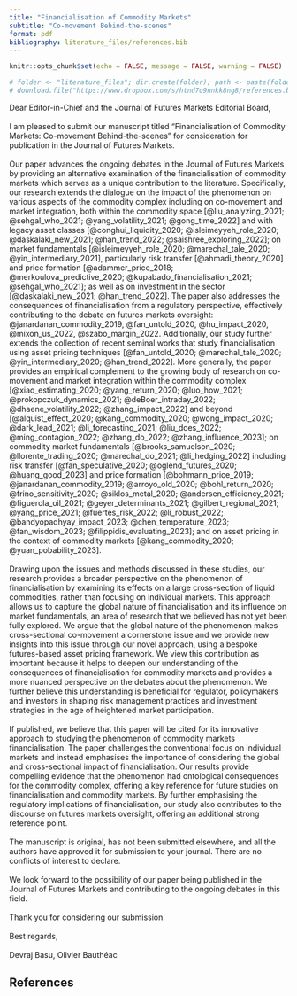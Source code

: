 ```yaml
---
title: "Financialisation of Commodity Markets"
subtitle: "Co-movement Behind-the-scenes"
format: pdf
bibliography: literature_files/references.bib
---
```


```r
knitr::opts_chunk$set(echo = FALSE, message = FALSE, warning = FALSE)

# folder <- "literature_files"; dir.create(folder); path <- paste(folder, "references.bib", sep = "/")
# download.file("https://www.dropbox.com/s/htnd7o9nnkk8ng8/references.bib?dl=1", path)

```

Dear Editor-in-Chief and the Journal of Futures Markets Editorial Board,  
  \
I am pleased to submit our manuscript titled "Financialisation of Commodity Markets: Co-movement Behind-the-scenes" for consideration for publication in the Journal of Futures Markets.
  \
  \
Our paper advances the ongoing debates in the Journal of Futures Markets by providing an alternative examination of the financialisation of commodity markets which serves as a unique contribution to the literature. Specifically, our research extends the dialogue on the impact of the phenomenon on various aspects of the commodity complex including on co-movement and market integration, both within the commodity space [@liu_analyzing_2021; @sehgal_who_2021; @yang_volatility_2021; @gong_time_2022] and with legacy asset classes [@conghui_liquidity_2020; @isleimeyyeh_role_2020; @daskalaki_new_2021; @han_trend_2022; @saishree_exploring_2022]; on market fundamentals [@isleimeyyeh_role_2020; @marechal_tale_2020; @yin_intermediary_2021], particularly risk transfer [@ahmadi_theory_2020] and price formation [@adammer_price_2018; @merkoulova_predictive_2020; @kupabado_financialisation_2021; @sehgal_who_2021]; as well as on investment in the sector [@daskalaki_new_2021; @han_trend_2022]. The paper also addresses the consequences of financialisation from a regulatory perspective, effectively contributing to the debate on futures markets oversight: @janardanan_commodity_2019, @fan_untold_2020, @hu_impact_2020, @mixon_us_2022, @szabo_margin_2022. Additionally, our study further extends the collection of recent seminal works that study financialisation using asset pricing techniques [@fan_untold_2020; @marechal_tale_2020; @yin_intermediary_2020; @han_trend_2022]. More generally, the paper provides an empirical complement to the growing body of research on co-movement and market integration within the commodity complex [@xiao_estimating_2020; @yang_return_2020; @luo_how_2021; @prokopczuk_dynamics_2021; @deBoer_intraday_2022; @dhaene_volatility_2022; @zhang_impact_2022] and beyond [@alquist_effect_2020; @kang_commodity_2020; @wong_impact_2020; @dark_lead_2021; @li_forecasting_2021; @liu_does_2022; @ming_contagion_2022; @zhang_do_2022; @zhang_influence_2023]; on commodity market fundamentals [@brooks_samuelson_2020; @llorente_trading_2020; @marechal_do_2021; @li_hedging_2022] including risk transfer [@fan_speculative_2020; @oglend_futures_2020; @huang_good_2023] and price formation [@bohmann_price_2019; @janardanan_commodity_2019; @arroyo_old_2020; @bohl_return_2020; @frino_sensitivity_2020; @siklos_metal_2020; @andersen_efficiency_2021; @figuerola_oil_2021; @geyer_determinants_2021; @gilbert_regional_2021; @yang_price_2021; @fuertes_risk_2022; @li_robust_2022; @bandyopadhyay_impact_2023; @chen_temperature_2023; @fan_wisdom_2023; @filippidis_evaluating_2023]; and on asset pricing in the context of commodity markets [@kang_commodity_2020; @yuan_pobability_2023].  
  \
Drawing upon the issues and methods discussed in these studies, our research provides a broader perspective on the phenomenon of financialisation by examining its effects on a large cross-section of liquid commodities, rather than focusing on individual markets. This approach allows us to capture the global nature of financialisation and its influence on market fundamentals, an area of research that we believed has not yet been fully explored. We argue that the global nature of the phenomenon makes cross-sectional co-movement a cornerstone issue and we provide new insights into this issue through our novel approach, using a bespoke futures-based asset pricing framework. We view this contribution as important because it helps to deepen our understanding of the consequences of financialisation for commodity markets and provides a more nuanced perspective on the debates about the phenomenon. We further believe this understanding is beneficial for regulator, policymakers and investors in shaping risk management practices and investment strategies in the age of heightened market participation.  
  \
If published, we believe that this paper will be cited for its innovative approach to studying the phenomenon of commodity markets financialisation. The paper challenges the conventional focus on individual markets and instead emphasises the importance of considering the global and cross-sectional impact of financialisation. Our results provide compelling evidence that the phenomenon had ontological consequences for the commodity complex, offering a key reference for future studies on financialisation and commodity markets. By further emphasising the regulatory implications of financialisation, our study also contributes to the discourse on futures markets oversight, offering an additional strong reference point.
  \
  \
The manuscript is original, has not been submitted elsewhere, and all the authors have approved it for submission to your journal. There are no conflicts of interest to declare.  
  \
We look forward to the possibility of our paper being published in the Journal of Futures Markets and contributing to the ongoing debates in this field.  
  \
Thank you for considering our submission.
  \
  \
Best regards,  
  \
Devraj Basu, Olivier Bauthéac

\pagebreak

## References
